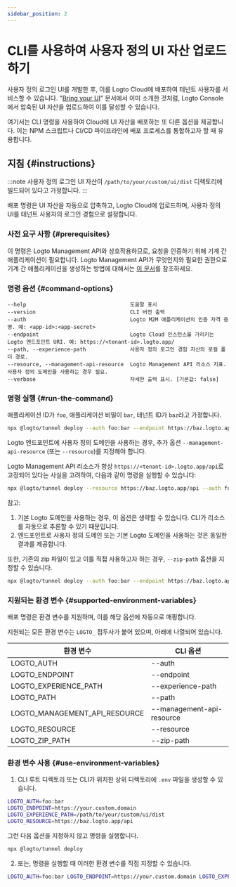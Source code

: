 ```yaml
---
sidebar_position: 2
---
```


# CLI를 사용하여 사용자 정의 UI 자산 업로드하기

사용자 정의 로그인 UI를 개발한 후, 이를 Logto Cloud에 배포하여 테넌트 사용자를 서비스할 수 있습니다. "[Bring your UI](/customization/bring-your-ui/)" 문서에서 이미 소개한 것처럼, Logto Console에서 압축된 UI 자산을 업로드하여 이를 달성할 수 있습니다.

여기서는 CLI 명령을 사용하여 Cloud에 UI 자산을 배포하는 또 다른 옵션을 제공합니다. 이는 NPM 스크립트나 CI/CD 파이프라인에 배포 프로세스를 통합하고자 할 때 유용합니다.

## 지침 \{#instructions}

:::note
사용자 정의 로그인 UI 자산이 `/path/to/your/custom/ui/dist` 디렉토리에 빌드되어 있다고 가정합니다.
:::

배포 명령은 UI 자산을 자동으로 압축하고, Logto Cloud에 업로드하며, 사용자 정의 UI를 테넌트 사용자의 로그인 경험으로 설정합니다.

### 사전 요구 사항 \{#prerequisites}

이 명령은 Logto Management API와 상호작용하므로, 요청을 인증하기 위해 기계 간 애플리케이션이 필요합니다. Logto Management API가 무엇인지와 필요한 권한으로 기계 간 애플리케이션을 생성하는 방법에 대해서는 [이 문서](/integrate-logto/interact-with-management-api/)를 참조하세요.

### 명령 옵션 \{#command-options}

```
--help                                 도움말 표시
--version                              CLI 버전 출력
--auth                                 Logto M2M 애플리케이션의 인증 자격 증명. 예: <app-id>:<app-secret>
--endpoint                             Logto Cloud 인스턴스를 가리키는 Logto 엔드포인트 URI. 예: https://<tenant-id>.logto.app/
--path, --experience-path              사용자 정의 로그인 경험 자산의 로컬 폴더 경로.
--resource, --management-api-resource  Logto Management API 리소스 지표. 사용자 정의 도메인을 사용하는 경우 필요.
--verbose                              자세한 출력 표시. [기본값: false]
```

### 명령 실행 \{#run-the-command}

애플리케이션 ID가 `foo`, 애플리케이션 비밀이 `bar`, 테넌트 ID가 `baz`라고 가정합니다.

```bash
npx @logto/tunnel deploy --auth foo:bar --endpoint https://baz.logto.app --experience-path /path/to/your/custom/ui/dist
```

Logto 엔드포인트에 사용자 정의 도메인을 사용하는 경우, 추가 옵션 `--management-api-resource` (또는 `--resource`)를 지정해야 합니다.

Logto Management API 리소스가 항상 `https://<tenant-id>.logto.app/api`로 고정되어 있다는 사실을 고려하여, 다음과 같이 명령을 실행할 수 있습니다:

```bash
npx @logto/tunnel deploy --resource https://baz.logto.app/api --auth foo:bar --endpoint https://your.custom.domain --experience-path /path/to/your/custom/ui/dist
```

참고:

1. 기본 Logto 도메인을 사용하는 경우, 이 옵션은 생략할 수 있습니다. CLI가 리소스를 자동으로 추론할 수 있기 때문입니다.
2. 엔드포인트로 사용자 정의 도메인 또는 기본 Logto 도메인을 사용하는 것은 동일한 결과를 제공합니다.

또한, 기존의 zip 파일이 있고 이를 직접 사용하고자 하는 경우, `--zip-path` 옵션을 지정할 수 있습니다.

```bash
npx @logto/tunnel deploy --auth foo:bar --endpoint https://baz.logto.app --zip-path /path/to/your/custom/ui/dist.zip
```

### 지원되는 환경 변수 \{#supported-environment-variables}

배포 명령은 환경 변수를 지원하며, 이를 해당 옵션에 자동으로 매핑합니다.

지원되는 모든 환경 변수는 `LOGTO_` 접두사가 붙어 있으며, 아래에 나열되어 있습니다.

| 환경 변수                     | CLI 옵션                  |
| ----------------------------- | ------------------------- |
| LOGTO_AUTH                    | --auth                    |
| LOGTO_ENDPOINT                | --endpoint                |
| LOGTO_EXPERIENCE_PATH         | --experience-path         |
| LOGTO_PATH                    | --path                    |
| LOGTO_MANAGEMENT_API_RESOURCE | --management-api-resource |
| LOGTO_RESOURCE                | --resource                |
| LOGTO_ZIP_PATH                | --zip-path                |

### 환경 변수 사용 \{#use-environment-variables}

1. CLI 루트 디렉토리 또는 CLI가 위치한 상위 디렉토리에 `.env` 파일을 생성할 수 있습니다.

```bash title=".env"
LOGTO_AUTH=foo:bar
LOGTO_ENDPOINT=https://your.custom.domain
LOGTO_EXPERIENCE_PATH=/path/to/your/custom/ui/dist
LOGTO_RESOURCE=https://baz.logto.app/api
```

그런 다음 옵션을 지정하지 않고 명령을 실행합니다.

```bash
npx @logto/tunnel deploy
```

2. 또는, 명령을 실행할 때 이러한 환경 변수를 직접 지정할 수 있습니다.

```bash
LOGTO_AUTH=foo:bar LOGTO_ENDPOINT=https://your.custom.domain LOGTO_EXPERIENCE_PATH=/path/to/your/custom/ui/dist LOGTO_RESOURCE=https://baz.logto.app/api npx @logto/tunnel deploy
```
